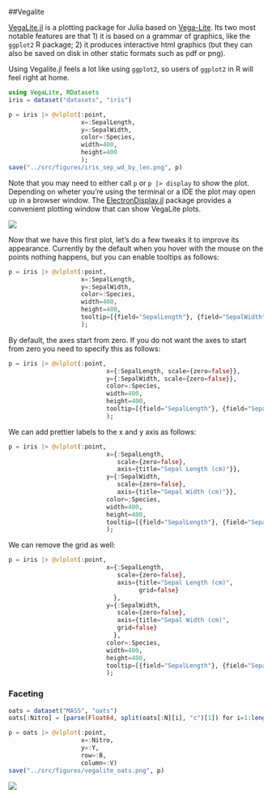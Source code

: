 ##Vegalite

[VegaLite.jl](https://github.com/fredo-dedup/VegaLite.jl) is a plotting package for Julia based on [Vega-Lite](https://vega.github.io/vega-lite/). Its two most notable features are that 1) it is based on a grammar of graphics, like the `ggplot2` R package; 2) it produces interactive html graphics (but they can also be saved on disk in other static formats such as pdf or png).

Using Vegalite.jl feels a lot like using `ggplot2`, so users of `ggplot2` in R will feel right at home.

```julia
using VegaLite, RDatasets
iris = dataset("datasets", "iris")

p = iris |> @vlplot(:point,
                    x=:SepalLength,
                    y=:SepalWidth,
                    color=:Species,
                    width=400,
                    height=400
                    );
save("../src/figures/iris_sep_wd_by_len.png", p)

```

Note that you may need to either call `p` or `p |> display` to show the plot. Depending on wheter you're using the terminal or a IDE the plot may open up in a browser window. The [ElectronDisplay.jl](https://github.com/queryverse/ElectronDisplay.jl) package provides a convenient plotting window that can show VegaLite plots.

![](figures/iris_sep_wd_by_len.png)


Now that we have this first plot, let's do a few tweaks it to improve its appearance. Currently by the default when you hover with the mouse on the points nothing happens, but you can enable tooltips as follows:

```{julia; eval=false}
p = iris |> @vlplot(:point,
                    x=:SepalLength,
                    y=:SepalWidth,
                    color=:Species,
                    width=400,
                    height=400,
                    tooltip=[{field="SepalLength"}, {field="SepalWidth"}]
                    );
```

By default, the axes start from zero. If you do not want the axes to start from zero you need to specify this as follows:

```julia
p = iris |> @vlplot(:point,
                           x={:SepalLength, scale={zero=false}},
                           y={:SepalWidth, scale={zero=false}},
                           color=:Species,
                           width=400,
                           height=400,
                           tooltip=[{field="SepalLength"}, {field="SepalWidth"}]
                           );
```

We can add prettier labels to the x and y axis as follows:

```julia
p = iris |> @vlplot(:point,
                           x={:SepalLength, 
                              scale={zero=false},
                              axis={title="Sepal Length (cm)"}},
                           y={:SepalWidth, 
                              scale={zero=false},
                              axis={title="Sepal Width (cm)"}},
                           color=:Species,
                           width=400,
                           height=400,
                           tooltip=[{field="SepalLength"}, {field="SepalWidth"}]
                           );
```

We can remove the grid as well:

```julia
p = iris |> @vlplot(:point,
                           x={:SepalLength, 
                              scale={zero=false},
                              axis={title="Sepal Length (cm)",
                                    grid=false}
                             },
                           y={:SepalWidth, 
                              scale={zero=false},
                              axis={title="Sepal Width (cm)",
                              grid=false}
                             },
                           color=:Species,
                           width=400,
                           height=400,
                           tooltip=[{field="SepalLength"}, {field="SepalWidth"}]
                           );
```


### Faceting

```julia
oats = dataset("MASS", "oats")
oats[:Nitro] = [parse(Float64, split(oats[:N][i], "c")[1]) for i=1:length(oats[:N])]

p = oats |> @vlplot(:point,
                    x=:Nitro,
                    y=:Y,
                    row=:B,
                    column=:V)
save("../src/figures/vegalite_oats.png", p)
```

![](figures/vegalite_oats.png)
